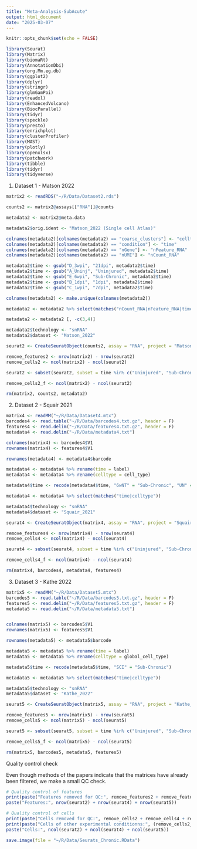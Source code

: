 ---
title: "Meta-Analysis-SubAcute"
output: html_document
date: "2025-03-07"
---

```{r setup, include=FALSE}
knitr::opts_chunk$set(echo = FALSE)
```

```{r}
library(Seurat)
library(Matrix)
library(biomaRt)
library(AnnotationDbi)
library(org.Mm.eg.db)
library(ggplot2)
library(dplyr)
library(stringr)
library(glmGamPoi)
library(readxl)
library(EnhancedVolcano)
library(BiocParallel)
library(tidyr)
library(speckle)
library(presto)
library(enrichplot)
library(clusterProfiler)
library(MAST)
library(plotly)
library(openxlsx)
library(patchwork)
library(tibble)
library(tidyr)
library(tidyverse)
```

1. Dataset 1 - Matson 2022

```{r}

matrix2 <- readRDS("~/R/Data/Dataset2.rds")

counts2 <- matrix2@assays[["RNA"]]@counts

metadata2 <- matrix2@meta.data

metadata2$orig.ident <- "Matson_2022 (Single cell Atlas)"

colnames(metadata2)[colnames(metadata2) == "coarse_clusters"] <- "celltype"
colnames(metadata2)[colnames(metadata2) == "condition"] <- "time"
colnames(metadata2)[colnames(metadata2) == "nGene"] <- "nFeature_RNA"
colnames(metadata2)[colnames(metadata2) == "nUMI"] <- "nCount_RNA"

metadata2$time <- gsub("D_3wpi", "21dpi", metadata2$time)
metadata2$time <- gsub("A_Uninj", "Uninjured", metadata2$time)
metadata2$time <- gsub("E_6wpi", "Sub-Chronic", metadata2$time)
metadata2$time <- gsub("B_1dpi", "1dpi", metadata2$time)
metadata2$time <- gsub("C_1wpi", "7dpi", metadata2$time)

colnames(metadata2) <- make.unique(colnames(metadata2))

metadata2 <- metadata2 %>% select(matches("nCount_RNA|nFeature_RNA|time|celltype"))

metadata2 <- metadata2 [, -c(3,4)]

metadata2$technology <- "snRNA"
metadata2$dataset <- "Matson_2022"
```

```{r}
seurat2 <- CreateSeuratObject(counts2, assay = "RNA", project = "Matson_2022 (Single cell Atlas)", meta.data = metadata2, min.cells= 10, min.features = 100)

remove_features2 <- nrow(matrix2) - nrow(seurat2)
remove_cells2 <- ncol(matrix2) - ncol(seurat2)

seurat2 <- subset(seurat2, subset = time %in% c("Uninjured", "Sub-Chronic", "21dpi", "7dpi", "1dpi"))

remove_cells2_f <- ncol(matrix2) - ncol(seurat2)

rm(matrix2, counts2, metadata2)
```

2. Dataset 2 - Squair 2021

```{r}
matrix4 <- readMM("~/R/Data/Dataset4.mtx")
barcodes4 <- read.table("~/R/Data/barcodes4.txt.gz", header = F)
features4 <- read.delim("~/R/Data/features4.txt.gz", header = F)
metadata4 <- read.delim("~/R/Data/metadata4.txt")

colnames(matrix4) <- barcodes4$V1
rownames(matrix4) <- features4$V1

rownames(metadata4) <- metadata4$barcode

metadata4 <- metadata4 %>% rename(time = label)
metadata4 <- metadata4 %>% rename(celltype = cell_type)

metadata4$time <- recode(metadata4$time, "6wNT" = "Sub-Chronic", "UN" = "Uninjured")

metadata4 <- metadata4 %>% select(matches("time|celltype"))

metadata4$technology <- "snRNA"
metadata4$dataset <- "Squair_2021"

```

```{r}
seurat4 <- CreateSeuratObject(matrix4, assay = "RNA", project = "Squair_2021",  meta.data = metadata4, min.cells = 10, min.features = 100)

remove_features4 <- nrow(matrix4) - nrow(seurat4)
remove_cells4 <- ncol(matrix4) - ncol(seurat4)

seurat4 <- subset(seurat4, subset = time %in% c("Uninjured", "Sub-Chronic"))

remove_cells4_f <- ncol(matrix4) - ncol(seurat4)

rm(matrix4, barcodes4, metadata4, features4)

```

3. Dataset 3 - Kathe 2022

```{r}

matrix5 <- readMM("~/R/Data/Dataset5.mtx")
barcodes5 <- read.table("~/R/Data/barcodes5.txt.gz", header = F)
features5 <- read.delim("~/R/Data/features5.txt.gz", header = F)
metadata5 <- read.delim("~/R/Data/metadata5.txt")


colnames(matrix5) <- barcodes5$V1
rownames(matrix5) <- features5$V1

rownames(metadata5) <- metadata5$barcode

metadata5 <- metadata5 %>% rename(time = label)
metadata5 <- metadata5 %>% rename(celltype = global_cell_type)

metadata5$time <- recode(metadata5$time, "SCI" = "Sub-Chronic")

metadata5 <- metadata5 %>% select(matches("time|celltype"))

metadata5$technology <- "snRNA"
metadata5$dataset <- "Kathe_2022"

```


```{r}
seurat5 <- CreateSeuratObject(matrix5, assay = "RNA", project = "Kathe_2022",  meta.data = metadata5, min.cells = 10, min.features = 100)

remove_features5 <- nrow(matrix5) - nrow(seurat5)
remove_cells5 <- ncol(matrix5) - ncol(seurat5)

seurat5 <- subset(seurat5, subset = time %in% c("Uninjured", "Sub-Chronic"))

remove_cells5_f <- ncol(matrix5) - ncol(seurat5)

rm(matrix5, barcodes5, metadata5, features5)

```

Quality control check

Even though methods of the papers indicate that the matrices have already been filtered, we make a small QC check.

```{r}
# Quality control of features
print(paste("Features removed for QC:", remove_features2 + remove_features4 + remove_features5))
paste("Features:", nrow(seurat2) + nrow(seurat4) + nrow(seurat5))

# Quality control of cells
print(paste("Cells removed for QC:", remove_cells2 + remove_cells4 + remove_cells5))
print(paste("Cells of other experimental conditionns:", (remove_cells2_f + remove_cells4_f + remove_cells5_f) - (remove_cells2 + remove_cells4 + remove_cells5)))
paste("Cells:", ncol(seurat2) + ncol(seurat4) + ncol(seurat5))

```

```{r}
save.image(file = "~/R/Data/Seurats_Chronic.RData")
```

